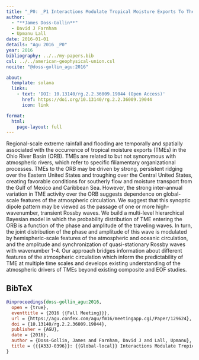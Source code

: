 ```yaml
---
title: "_P0: _P1 Interactions Modulate Tropical Moisture Exports To The _P2"
author:
  - "**James Doss-Gollin**"
  - David J Farnham
  - Upmanu Lall
date: 2016-01-01
details: "Agu 2016 _P0"
year: 2016
bibliography: ../../my-papers.bib
csl: ../../american-geophysical-union.csl
nocite: "@doss-gollin_agu:2016"

about:
  template: solana
  links:
    - text: 'DOI: 10.13140/rg.2.2.36009.19044 (Open Access)'
      href: https://doi.org/10.13140/rg.2.2.36009.19044
      icon: link

format:
  html:
    page-layout: full
---
```


Regional-scale extreme rainfall and flooding are temporally and spatially associated with the occurrence of tropical moisture exports (TMEs) in the Ohio River Basin (ORB). TMEs are related to but not synonymous with atmospheric rivers, which refer to specific filiamentary organizational processes. TMEs to the ORB may be driven by strong, persistent ridging over the Eastern United States and troughing over the Central United States, creating favorable conditions for southerly flow and moisture transport from the Gulf of Mexico and Caribbean Sea. However, the strong inter-annual variation in TME activity over the ORB suggests dependence on global-scale features of the atmospheric circulation. We suggest that this synoptic dipole pattern may be viewed as the passage of one or more high-wavenumber, transient Rossby waves. We build a multi-level hierarchical Bayesian model in which the probability distribution of TME entering the ORB is a function of the phase and amplitude of the traveling waves. In turn, the joint distribution of the phase and amplitude of this wave is modulated by hemispheric-scale features of the atmospheric and oceanic circulation, and the amplitude and synchronization of quasi-stationary Rossby waves with wavenumber 1-4. Our approach bridges information about different features of the atmospheric circulation which inform the predictability of TME at multiple time scales and develops existing understanding of the atmospheric drivers of TMEs beyond existing composite and EOF studies.

## BibTeX

```bibtex
@inproceedings{doss-gollin_agu:2016,
  open = {true},
  eventtitle = {2016 {{Fall Meeting}}},
  url = {https://agu.confex.com/agu/fm16/meetingapp.cgi/Paper/129624},
  doi = {10.13140/rg.2.2.36009.19044},
  publisher = {AGU},
  date = {2016},
  author = {Doss-Gollin, James and Farnham, David J and Lall, Upmanu},
  title = {{{A33J-0396}}: {{Global-local}} Interactions Modulate Tropical Moisture Exports to the {{Ohio River Basin}}},
}
```